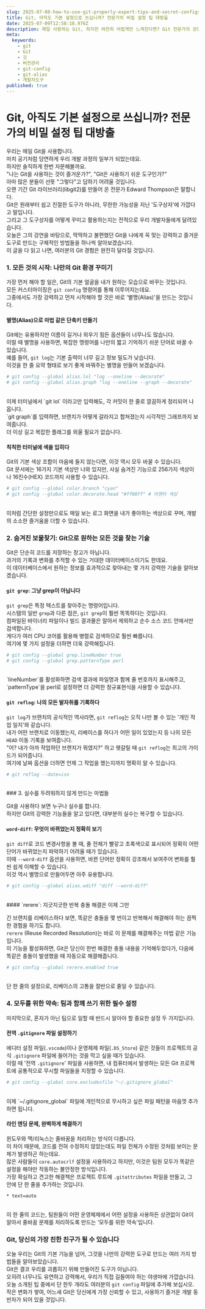 ```yaml
---
slug: 2025-07-08-how-to-use-git-properly-expert-tips-and-secret-configs
title: Git, 아직도 기본 설정으로 쓰십니까? 전문가의 비밀 설정 팁 대방출
date: 2025-07-09T12:58:18.976Z
description: 매일 사용하는 Git, 하지만 여전히 어렵게만 느껴진다면? Git 전문가의 강연을 통해 커스터마이징, 고급 검색, 충돌 해결 등 생산성을 극대화하는 비밀 설정과 팁을 알아봅니다.
meta:
  keywords:
    - git
    - Git
    - 깃
    - 버전관리
    - git-config
    - git-alias
    - 개발자도구
published: true
---
```


# Git, 아직도 기본 설정으로 쓰십니까? 전문가의 비밀 설정 팁 대방출

우리는 매일 Git을 사용합니다.<br />
마치 공기처럼 당연하게 우리 개발 과정의 일부가 되었는데요.<br />
하지만 솔직하게 한번 자문해볼까요.<br />
"나는 Git을 사용하는 것이 즐거운가?", "Git은 사용하기 쉬운 도구인가?"<br />
아마 많은 분들이 선뜻 "그렇다"고 답하기 어려울 것입니다.<br />
오랜 기간 Git 라이브러리(libgit2)를 만들어 온 전문가 Edward Thompson은 말합니다.<br />
Git은 원래부터 쉽고 친절한 도구가 아니라, 무한한 가능성을 지닌 '도구상자'에 가깝다고 말입니다.<br />
그리고 그 도구상자를 어떻게 꾸미고 활용하는지는 전적으로 우리 개발자들에게 달려있습니다.<br />
오늘은 그의 강연을 바탕으로, 딱딱하고 불편했던 Git을 나에게 꼭 맞는 강력하고 즐거운 도구로 만드는 구체적인 방법들을 하나씩 알아보겠습니다.<br />
이 글을 다 읽고 나면, 여러분의 Git 경험은 완전히 달라질 것입니다.<br />

### 1. 모든 것의 시작: 나만의 Git 환경 꾸미기

가장 먼저 해야 할 일은, Git의 기본 얼굴을 내가 원하는 모습으로 바꾸는 것입니다.<br />
모든 커스터마이징은 `git config` 명령어를 통해 이루어지는데요.<br />
그중에서도 가장 강력하고 먼저 시작해야 할 것은 바로 '별명(Alias)'을 만드는 것입니다.<br />

#### 별명(Alias)으로 마법 같은 단축키 만들기

Git에는 유용하지만 이름이 길거나 외우기 힘든 옵션들이 너무나도 많습니다.<br />
이럴 때 별명을 사용하면, 복잡한 명령어를 나만의 짧고 기억하기 쉬운 단어로 바꿀 수 있습니다.<br />
예를 들어, `git log`는 기본 출력이 너무 길고 정보 밀도가 낮습니다.<br />
이것을 한 줄 요약 형태로 보기 좋게 바꿔주는 별명을 만들어 보겠습니다.<br />

```bash
# git config --global alias.lol "log --oneline --decorate"
# git config --global alias.graph "log --oneline --graph --decorate"
```
<br />
이제 터미널에서 `git lol` 이라고만 입력해도, 각 커밋이 한 줄로 깔끔하게 정리되어 나옵니다.<br />
`git graph`를 입력하면, 브랜치가 어떻게 갈라지고 합쳐졌는지 시각적인 그래프까지 보여줍니다.<br />
더 이상 길고 복잡한 플래그를 외울 필요가 없습니다.<br />

#### 칙칙한 터미널에 색을 입히다

Git의 기본 색상 조합이 마음에 들지 않는다면, 이것 역시 모두 바꿀 수 있습니다.<br />
Git 문서에는 16가지 기본 색상만 나와 있지만, 사실 숨겨진 기능으로 256가지 색상이나 16진수(HEX) 코드까지 사용할 수 있습니다.<br />

```bash
# git config --global color.branch "cyan"
# git config --global color.decorate.head "#ff00ff" # 마젠타 색상
```
<br />
이처럼 간단한 설정만으로도 매일 보는 로그 화면을 내가 좋아하는 색상으로 꾸며, 개발의 소소한 즐거움을 더할 수 있습니다.<br />

### 2. 숨겨진 보물찾기: Git으로 원하는 모든 것을 찾는 기술

Git은 단순히 코드를 저장하는 창고가 아닙니다.<br />
과거의 기록과 변화를 추적할 수 있는 거대한 데이터베이스이기도 한데요.<br />
이 데이터베이스에서 원하는 정보를 효과적으로 찾아내는 몇 가지 강력한 기술을 알아보겠습니다.<br />

#### `git grep`: 그냥 grep이 아닙니다

`git grep`은 특정 텍스트를 찾아주는 명령어입니다.<br />
시스템의 일반 `grep`과 다른 점은, `git grep`이 훨씬 똑똑하다는 것입니다.<br />
컴파일된 바이너리 파일이나 빌드 결과물은 알아서 제외하고 순수 소스 코드 안에서만 검색합니다.<br />
게다가 여러 CPU 코어를 활용해 병렬로 검색하므로 훨씬 빠릅니다.<br />
여기에 몇 가지 설정을 더하면 더욱 강력해집니다.<br />

```bash
# git config --global grep.lineNumber true
# git config --global grep.patternType perl
```
<br />
`lineNumber`를 활성화하면 검색 결과에 파일명과 함께 줄 번호까지 표시해주고, `patternType`을 perl로 설정하면 더 강력한 정규표현식을 사용할 수 있습니다.<br />

#### `git reflog`: 나의 모든 발자취를 기록하다

`git log`가 브랜치의 공식적인 역사라면, `git reflog`는 오직 나만 볼 수 있는 '개인 작업 일지'와 같습니다.<br />
내가 어떤 브랜치로 이동했는지, 리베이스를 하다가 어떤 일이 있었는지 등 나의 모든 `HEAD` 이동 기록을 보여줍니다.<br />
"어? 내가 아까 작업하던 브랜치가 뭐였지?" 하고 헷갈릴 때 `git reflog`는 최고의 가이드가 되어줍니다.<br />
여기에 날짜 옵션을 더하면 언제 그 작업을 했는지까지 명확히 알 수 있습니다.<br />

```bash
# git reflog --date=iso
```
<br />
### 3. 실수를 두려워하지 않게 만드는 마법들

Git을 사용하다 보면 누구나 실수를 합니다.<br />
하지만 Git의 강력한 기능들을 알고 있다면, 대부분의 실수는 복구할 수 있습니다.<br />

#### `word-diff`: 무엇이 바뀌었는지 정확히 보기

`git diff`로 코드 변경사항을 볼 때, 줄 전체가 빨갛고 초록색으로 표시되어 정확히 어떤 단어가 바뀌었는지 파악하기 어려울 때가 있습니다.<br />
이때 `--word-diff` 옵션을 사용하면, 바뀐 단어만 정확히 강조해서 보여주어 변화를 훨씬 쉽게 이해할 수 있습니다.<br />
이것 역시 별명으로 만들어두면 아주 유용합니다.<br />

```bash
# git config --global alias.wdiff "diff --word-diff"
```
<br />
#### `rerere`: 지긋지긋한 반복 충돌 해결은 이제 그만

긴 브랜치를 리베이스하다 보면, 똑같은 충돌을 몇 번이고 반복해서 해결해야 하는 끔찍한 경험을 하기도 합니다.<br />
`rerere` (Reuse Recorded Resolution)는 바로 이 문제를 해결해주는 마법 같은 기능입니다.<br />
이 기능을 활성화하면, Git은 당신이 한번 해결한 충돌 내용을 기억해두었다가, 다음에 똑같은 충돌이 발생했을 때 자동으로 해결해줍니다.<br />

```bash
# git config --global rerere.enabled true
```
<br />
단 한 줄의 설정으로, 리베이스의 고통을 절반으로 줄일 수 있습니다.<br />

### 4. 모두를 위한 약속: 팀과 함께 쓰기 위한 필수 설정

마지막으로, 혼자가 아닌 팀으로 일할 때 반드시 알아야 할 중요한 설정 두 가지입니다.<br />

#### 전역 `.gitignore` 파일 설정하기

에디터 설정 파일(`.vscode`)이나 운영체제 파일(`.DS_Store`) 같은 것들이 프로젝트의 공식 `.gitignore` 파일에 들어가는 것을 막고 싶을 때가 있습니다.<br />
이럴 때 '전역 `.gitignore`' 파일을 사용하면, 내 컴퓨터에서 발생하는 모든 Git 프로젝트에 공통적으로 무시할 파일들을 지정할 수 있습니다.<br />

```bash
# git config --global core.excludesfile "~/.gitignore_global"
```
<br />
이제 `~/.gitignore_global` 파일에 개인적으로 무시하고 싶은 파일 패턴을 마음껏 추가하면 됩니다.<br />

#### 라인 엔딩 문제, 완벽하게 해결하기

윈도우와 맥/리눅스는 줄바꿈을 처리하는 방식이 다릅니다.<br />
이 차이 때문에, 코드를 전혀 수정하지 않았는데도 파일 전체가 수정된 것처럼 보이는 문제가 발생하곤 하는데요.<br />
많은 사람들이 `core.autocrlf` 설정을 사용하라고 하지만, 이것은 팀원 모두가 똑같은 설정을 해야만 작동하는 불안정한 방식입니다.<br />
가장 확실하고 견고한 해결책은 프로젝트 루트에 `.gitattributes` 파일을 만들고, 그 안에 단 한 줄을 추가하는 것입니다.<br />

```
* text=auto
```
<br />
이 한 줄의 코드는, 팀원들이 어떤 운영체제에서 어떤 설정을 사용하든 상관없이 Git이 알아서 줄바꿈 문제를 처리하도록 만드는 '모두를 위한 약속'입니다.<br />

### Git, 당신의 가장 친한 친구가 될 수 있습니다

오늘 우리는 Git의 기본 기능을 넘어, 그것을 나만의 강력한 도구로 만드는 여러 가지 방법들을 알아보았습니다.<br />
Git은 결코 우리를 괴롭히기 위해 만들어진 도구가 아닙니다.<br />
오히려 너무나도 유연하고 강력해서, 우리가 직접 길들여야 하는 야생마에 가깝습니다.<br />
오늘 소개된 팁 중에서 단 한두 개라도 여러분의 `git config` 파일에 추가해 보십시오.<br />
작은 변화가 쌓여, 어느새 Git은 당신에게 가장 신뢰할 수 있고, 사용하기 즐거운 개발 동반자가 되어 있을 것입니다.<br />
